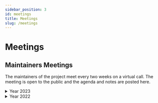 ```yaml
---
sidebar_position: 3
id: meetings
title: Meetings
slug: /meetings
---
```


# Meetings

## Maintainers Meetings

The maintainers of the project meet every two weeks on a virtual call. The meeting is open to the public and the agenda and notes are posted here.

<details>
  <summary>Year 2023</summary>

  * [2023-03-23](/meetings/2023-03-23)
  * [2023-02-23](/meetings/2023-02-23)
  * [2023-02-09](/meetings/2023-02-09)
  * [2023-01-24](/meetings/2023-01-24)
  * [2023-01-10](/meetings/2023-01-10)

</details>

<details>
  <summary>Year 2022</summary>

  * [2022-12-13](/meetings/2022-12-13)
  * [2022-11-22](/meetings/2022-11-22)

</details>
